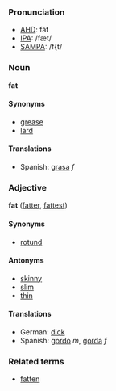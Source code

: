 ===Pronunciation===
*[[w:AHD|AHD]]: făt
*[[w:IPA|IPA]]: /fæt/
*[[w:SAMPA|SAMPA]]: /f{t/

=== Noun ===
'''fat'''

==== Synonyms ====
*[[grease]]
*[[lard]]

==== Translations ====
*Spanish: [[grasa]] ''f''

=== Adjective ===
'''fat''' ([[fatter]], [[fattest]])

==== Synonyms ====
*[[rotund]]

==== Antonyms ====
*[[skinny]]
*[[slim]]
*[[thin]]

==== Translations ====
*German: [[dick]]
*Spanish: [[gordo]] ''m'', [[gorda]] ''f''

=== Related terms ===
*[[fatten]]